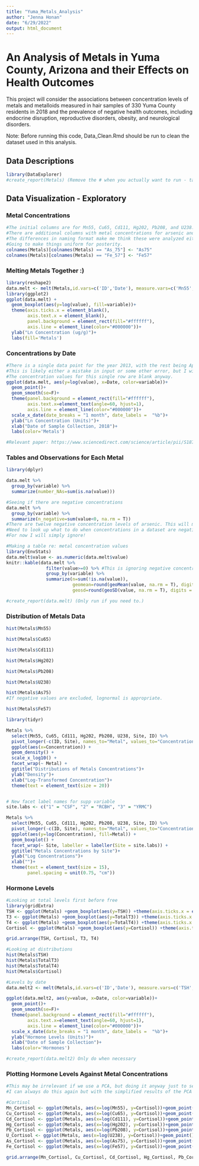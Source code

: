```yaml
---
title: "Yuma_Metals_Analysis"
author: "Jenna Honan"
date: "6/29/2022"
output: html_document
---
```

# An Analysis of Metals in Yuma County, Arizona and their Effects on Health Outcomes
This project will consider the associations between concentration levels of metals and 
metalloids measured in hair samples of 330 Yuma County residents in 2018 and the prevalence of negative health outcomes, including endocrine disruption, reproductive disorders, obesity, and neurological disorders.

Note: Before running this code, Data_Clean.Rmd should be run to clean the dataset used in this analysis.

## Data Descriptions
```r
library(DataExplorer)
#create_report(Metals) (Remove the # when you actually want to run - takes too much processing power otherwise.)
```


## Data Visualization - Exploratory
### Metal Concentrations
```r
#The initial columns are for Mn55, Cu65, Cd111, Hg202, Pb208, and U238.
#There are additional columns with metal concentrations for arsenic and iron (As_75 and Fe_57) that come later after the hormone level columns.
#The differences in naming format make me think these were analyzed either at different times or on different machines or with different techniques, perhaps? 
#Going to make things uniform for posterity.
colnames(Metals)[colnames(Metals) == "As_75"] <- "As75"
colnames(Metals)[colnames(Metals) == "Fe_57"] <- "Fe57"
```

### Melting Metals Together :)
```r
library(reshape2)
data.melt <- melt(Metals,id.vars=c('ID','Date'), measure.vars=c('Mn55','Cu65','Cd111', 'Hg202', 'Pb208', 'U238'))
library(ggplot2)
ggplot(data.melt) +
  geom_boxplot(aes(y=log(value), fill=variable))+
  theme(axis.ticks.x = element_blank(),
        axis.text.x = element_blank(),
        panel.background = element_rect(fill="#ffffff"),
        axis.line = element_line(color="#000000"))+
  ylab("Ln Concentration (ug/g)")+
  labs(fill='Metals')
```

### Concentrations by Date
```r
#There is a single data point for the year 2013, with the rest being April-November 2018.
#This is likely either a mistake in input or some other error, but I will not include this point in subsequent analysis.
#The concentration values for this single row are blank anyway.
ggplot(data.melt, aes(y=log(value), x=Date, color=variable))+
  geom_point()+
  geom_smooth(se=F)+
  theme(panel.background = element_rect(fill="#ffffff"),
        axis.text.x=element_text(angle=60, hjust=1),
        axis.line = element_line(color="#000000"))+
  scale_x_date(date_breaks = "1 month", date_labels =  "%b")+
  ylab("Ln Concentration (Units)")+
  xlab("Date of Sample Collection, 2018")+
  labs(color='Metals')

#Relevant paper: https://www.sciencedirect.com/science/article/pii/S1878535212000263 
```

### Tables and Observations for Each Metal
```r

library(dplyr)

data.melt %>% 
  group_by(variable) %>% 
  summarize(number_NAs=sum(is.na(value)))

#Seeing if there are negative concentrations
data.melt %>% 
  group_by(variable) %>% 
  summarize(n_negative=sum(value<0, na.rm = T))
#There are twelve negative concentration levels of arsenic. This will mess with taking the lognormal to transform.
#Need to look up what to do when concentrations in a dataset are negative. Do you ignore? Do you replace with DL/sqrt(2)? Do you leave them as is and it's just tough luck?
#For now I will simply ignore!

#Making a table re: metal concentration values
library(EnvStats)
data.melt$value <- as.numeric(data.melt$value)
knitr::kable(data.melt %>%
               filter(value>=0) %>% #This is ignoring negative concentrations in dataset, of which As75 has twelve.
               group_by(variable) %>% 
               summarize(n=sum(!is.na(value)),
                         geomean=round(geoMean(value, na.rm = T), digits = 2),
                         geosd=round(geoSD(value, na.rm = T), digits = 2)))

#create_report(data.melt) (Only run if you need to.)
```

### Distribution of Metals Data
```r

hist(Metals$Mn55)

hist(Metals$Cu65)

hist(Metals$Cd111)

hist(Metals$Hg202)

hist(Metals$Pb208)

hist(Metals$U238)

hist(Metals$As75)
#If negative values are excluded, lognormal is appropriate.

hist(Metals$Fe57)

library(tidyr)

Metals %>% 
  select(Mn55, Cu65, Cd111, Hg202, Pb208, U238, Site, ID) %>% 
  pivot_longer(-c(ID, Site), names_to="Metal", values_to="Concentration") %>%
  ggplot(aes(x=Concentration)) + 
  geom_density() +
  scale_x_log10() + 
  facet_wrap(~ Metal) +
  ggtitle("Distributions of Metals Concentrations")+
  ylab("Density")+
  xlab("Log-Transformed Concentration")+
  theme(text = element_text(size = 20))


# New facet label names for supp variable
site.labs <- c("1" = "CSF", "2" = "RCBH", "3" = "YRMC")

Metals %>% 
  select(Mn55, Cu65, Cd111, Hg202, Pb208, U238, Site, ID) %>% 
  pivot_longer(-c(ID, Site), names_to="Metal", values_to="Concentration") %>%
  ggplot(aes(y=log(Concentration), fill=Metal)) + 
  geom_boxplot() +
  facet_wrap(~ Site, labeller = labeller(Site = site.labs)) +
  ggtitle("Metals Concentrations by Site")+
  ylab("Log Concentrations")+
  xlab("")+
  theme(text = element_text(size = 15),
        panel.spacing = unit(0.75, "cm"))
```

### Hormone Levels
```r
#Looking at total levels first before free 
library(gridExtra)
TSH <- ggplot(Metals) +geom_boxplot(aes(y=TSH)) +theme(axis.ticks.x = element_blank(),axis.text.x = element_blank()) +theme_classic() +ylab("TSH (units)")
T3 <- ggplot(Metals) +geom_boxplot(aes(y=TotalT3)) +theme(axis.ticks.x = element_blank(),axis.text.x = element_blank()) +theme_classic() +ylab("Total T3 (units)")
T4 <- ggplot(Metals) +geom_boxplot(aes(y=TotalT4)) +theme(axis.ticks.x = element_blank(),axis.text.x = element_blank()) +theme_classic() +ylab("Total T4 (units)")
Cortisol <- ggplot(Metals) +geom_boxplot(aes(y=Cortisol)) +theme(axis.ticks.x = element_blank(),axis.text.x = element_blank()) +theme_classic() +ylab("Cortisol (units)")

grid.arrange(TSH, Cortisol, T3, T4)

#Looking at distributions
hist(Metals$TSH)
hist(Metals$TotalT3)
hist(Metals$TotalT4)
hist(Metals$Cortisol)

#Levels by date
data.melt2 <- melt(Metals,id.vars=c('ID','Date'), measure.vars=c('TSH','TotalT3','TotalT4', 'Cortisol'))

ggplot(data.melt2, aes(y=value, x=Date, color=variable))+
  geom_point()+
  geom_smooth(se=F)+
  theme(panel.background = element_rect(fill="#ffffff"),
        axis.text.x=element_text(angle=60, hjust=1),
        axis.line = element_line(color="#000000"))+
  scale_x_date(date_breaks = "1 month", date_labels =  "%b")+
  ylab("Hormone Levels (Units)")+
  xlab("Date of Sample Collection")+
  labs(color='Hormones')

#create_report(data.melt2) Only do when necessary
```

### Plotting Hormone Levels Against Metal Concentrations
```r
#This may be irrelevant if we use a PCA, but doing it anyway just to see...
#I can always do this again but with the simplified results of the PCA

#Cortisol
Mn_Cortisol <- ggplot(Metals, aes(x=log(Mn55), y=Cortisol))+geom_point()
Cu_Cortisol <- ggplot(Metals, aes(x=log(Cu65), y=Cortisol))+geom_point()
Cd_Cortisol <- ggplot(Metals, aes(x=log(Cd111), y=Cortisol))+geom_point()
Hg_Cortisol <- ggplot(Metals, aes(x=log(Hg202), y=Cortisol))+geom_point()
Pb_Cortisol <- ggplot(Metals, aes(x=log(Pb208), y=Cortisol))+geom_point()
U_Cortisol <- ggplot(Metals, aes(x=log(U238), y=Cortisol))+geom_point()
As_Cortisol <- ggplot(Metals, aes(x=log(As75), y=Cortisol))+geom_point()
Fe_Cortisol <- ggplot(Metals, aes(x=log(Fe57), y=Cortisol))+geom_point()

grid.arrange(Mn_Cortisol, Cu_Cortisol, Cd_Cortisol, Hg_Cortisol, Pb_Cortisol, U_Cortisol, As_Cortisol, Fe_Cortisol)
```

